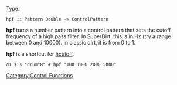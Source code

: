 {{DISPLAYTITLE:hpf}} 
[[Type signature|Type]]: <source inline>hpf :: Pattern Double -> ControlPattern</source>

'''hpf''' turns a number pattern into a control pattern that sets the cutoff frequency of a high pass filter.
In SuperDirt, this is in Hz (try a range between 0 and 10000). In classic dirt, it is from 0 to 1.

'''hpf''' is a shortcut for [[hcutoff]].

<source>
d1 $ s "drum*8" # hpf "100 1000 2000 5000"
</source>

[[Category:Control Functions]]